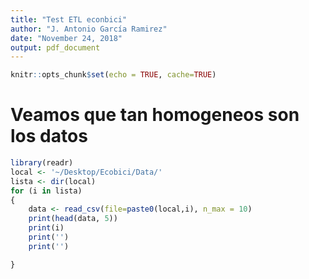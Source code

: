 ```yaml
---
title: "Test ETL econbici"
author: "J. Antonio García Ramirez"
date: "November 24, 2018"
output: pdf_document
---
```


```r
knitr::opts_chunk$set(echo = TRUE, cache=TRUE)
```

# Veamos que tan homogeneos son los datos

```r
library(readr)
local <- '~/Desktop/Ecobici/Data/'
lista <- dir(local)
for (i in lista)
{
    data <- read_csv(file=paste0(local,i), n_max = 10)
    print(head(data, 5))
    print(i)
    print('')
    print('')

}

```
